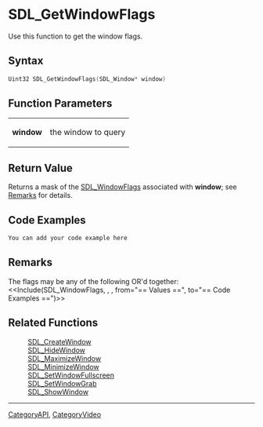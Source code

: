 
= SDL_GetWindowFlags =
Use this function to get the window flags.


== Syntax ==
<syntaxhighlight lang='c++'>
Uint32 SDL_GetWindowFlags(SDL_Window* window)
</syntaxhighlight>

== Function Parameters ==
{|
|'''window'''
|the window to query
|}

== Return Value ==
Returns a mask of the [[SDL_WindowFlags]] associated with '''window'''; see [[#Remarks|Remarks]] for details.

== Code Examples ==
<syntaxhighlight lang='c++'>
You can add your code example here
</syntaxhighlight>

== Remarks ==
The flags may be any of the following OR'd together:
<<Include(SDL_WindowFlags, , , from="== Values ==", to="== Code Examples ==")>>

== Related Functions ==
:[[SDL_CreateWindow]]
:[[SDL_HideWindow]]
:[[SDL_MaximizeWindow]]
:[[SDL_MinimizeWindow]]
:[[SDL_SetWindowFullscreen]]
:[[SDL_SetWindowGrab]]
:[[SDL_ShowWindow]]

----
[[CategoryAPI]], [[CategoryVideo]]
